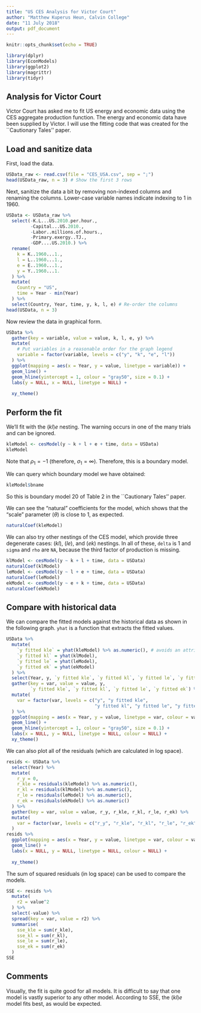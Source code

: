 ```yaml
---
title: "US CES Analysis for Victor Court"
author: "Matthew Kuperus Heun, Calvin College"
date: "11 July 2018"
output: pdf_document
---
```


```r
knitr::opts_chunk$set(echo = TRUE)
```

```r
library(dplyr)
library(EconModels)
library(ggplot2)
library(magrittr)
library(tidyr)
```

## Analysis for Victor Court

Victor Court has asked me to fit US energy and economic data
using the CES aggregate production function. 
The energy and economic data have been supplied by Victor.
I will use the fitting code that was created for the ``Cautionary Tales'' paper.


## Load and sanitize data

First, load the data.

```r
USData_raw <- read.csv(file = "CES_USA.csv", sep = ";")
head(USData_raw, n = 3) # Show the first 3 rows
```

Next, sanitize the data a bit
by removing non-indexed columns and
renaming the columns.
Lower-case variable names indicate indexing to 1 in 1960.

```r
USData <- USData_raw %>% 
  select(-K.L...US.2010.per.hour., 
         -Capital...US.2010., 
         -Labor..millions.of.hours., 
         -Primary.exergy..TJ.,
         -GDP....US.2010.) %>% 
  rename(
    k = K..1960...1.,
    l = L..1960...1.,
    e = E..1960...1.,
    y = Y..1960...1.
  ) %>% 
  mutate(
    Country = "US",
    time = Year - min(Year)
  ) %>% 
  select(Country, Year, time, y, k, l, e) # Re-order the columns
head(USData, n = 3)
```

Now review the data in graphical form.

```r
USData %>% 
  gather(key = variable, value = value, k, l, e, y) %>% 
  mutate(
    # Put variables in a reasonable order for the graph legend
    variable = factor(variable, levels = c("y", "k", "e", "l"))
  ) %>% 
  ggplot(mapping = aes(x = Year, y = value, linetype = variable)) +
  geom_line() +
  geom_hline(yintercept = 1, colour = "gray50", size = 0.1) +
  labs(y = NULL, x = NULL, linetype = NULL) +
  
  xy_theme()
```



## Perform the fit

We'll fit with the $(kl)e$ nesting.
The warning occurs in one of the many trials and can be ignored.

```r
kleModel <- cesModel(y ~ k + l + e + time, data = USData)
kleModel
```
Note that $\rho_1 = -1$ (therefore, $\sigma_1 = \infty$). 
Therefore, this is a boundary model.

We can query which boundary model we have obtained: 
```r
kleModel$bname
```
So this is boundary model 20 of Table 2 in the ``Cautionary Tales'' paper.

We can see the "natural" coefficients for the model,
which shows that the "scale" parameter ($\theta$) is close to 1, as expected.
```r
naturalCoef(kleModel)
```

We can also try other nestings of the CES model, 
which provide three degenerate cases: $(kl)$, $(le)$, and $(ek)$ nestings.
In all of these, `delta` is 1 and `sigma` and `rho` are `NA`, 
because the third factor of production is missing.

```r
klModel <- cesModel(y ~ k + l + time, data = USData)
naturalCoef(klModel)
leModel <- cesModel(y ~ l + e + time, data = USData)
naturalCoef(leModel)
ekModel <- cesModel(y ~ e + k + time, data = USData)
naturalCoef(ekModel)
```


## Compare with historical data

We can compare the fitted models against the historical data
as shown in the following graph.
```yhat``` is a function that extracts the fitted values.

```r
USData %>% 
  mutate(
    `y fitted kle` = yhat(kleModel) %>% as.numeric(), # avoids an attributes warning
    `y fitted kl` = yhat(klModel),
    `y fitted le` = yhat(leModel),
    `y fitted ek` = yhat(ekModel)
  ) %>% 
  select(Year, y, `y fitted kle`, `y fitted kl`, `y fitted le`, `y fitted ek`) %>% 
  gather(key = var, value = value, y, 
         `y fitted kle`, `y fitted kl`, `y fitted le`, `y fitted ek`) %>% 
  mutate(
    var = factor(var, levels = c("y", "y fitted kle", 
                                 "y fitted kl", "y fitted le", "y fitted ek"))
  ) %>% 
  ggplot(mapping = aes(x = Year, y = value, linetype = var, colour = var)) +
  geom_line() +
  geom_hline(yintercept = 1, colour = "gray50", size = 0.1) +
  labs(x = NULL, y = NULL, linetype = NULL, colour = NULL) +
  xy_theme()
```

We can also plot all of the residuals (which are calculated in log space).

```r
resids <- USData %>% 
  select(Year) %>% 
  mutate(
    r_y = 0,
    r_kle = residuals(kleModel) %>% as.numeric(),
    r_kl = residuals(klModel) %>% as.numeric(),
    r_le = residuals(leModel) %>% as.numeric(),
    r_ek = residuals(ekModel) %>% as.numeric()
  ) %>% 
  gather(key = var, value = value, r_y, r_kle, r_kl, r_le, r_ek) %>% 
  mutate(
    var = factor(var, levels = c("r_y", "r_kle", "r_kl", "r_le", "r_ek"))
  ) 
resids %>% 
  ggplot(mapping = aes(x = Year, y = value, linetype = var, colour = var)) +
  geom_line() + 
  labs(x = NULL, y = NULL, linetype = NULL, colour = NULL) +
  
  xy_theme()
```

The sum of squared residuals (in log space) can be used to compare the models.

```r
SSE <- resids %>% 
  mutate(
    r2 = value^2
  ) %>% 
  select(-value) %>% 
  spread(key = var, value = r2) %>% 
  summarise(
    sse_kle = sum(r_kle), 
    sse_kl = sum(r_kl),
    sse_le = sum(r_le),
    sse_ek = sum(r_ek)
  )
SSE
```

## Comments

Visually, the fit is quite good for all models. 
It is difficult to say that one model is vastly superior to any other model.
According to SSE, the $(kl)e$ model fits best, as would be expected.
 
